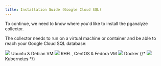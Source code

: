```yaml
---
title: Installation Guide (Google Cloud SQL)
---
```




To continue, we need to know where you'd like to install the pganalyze collector.

The collector needs to run on a virtual machine or container and be able to reach your Google Cloud SQL database:

<div className="install-choice">
  <Link className="install-choice--step" to="02_install_the_collector_deb">
    <img src={imgLogoUbuntu} />
    Ubuntu &amp; Debian VM
  </Link>
  <Link className="install-choice--step" to="02_install_the_collector_yum">
    <img src={imgLogoRedhat} />
    RHEL, CentOS &amp; Fedora VM
  </Link>
  <Link className="install-choice--step" to="02_install_the_collector_docker">
    <img src={imgLogoDocker} />
    Docker
  </Link>
  {/*<Link className="install-choice--step" to="02_enable_pg_stat_statements_kubernetes">
    <img src="/images/docs/logo_kubernetes.png" />
    Kubernetes
  </Link>*/}
</div>
